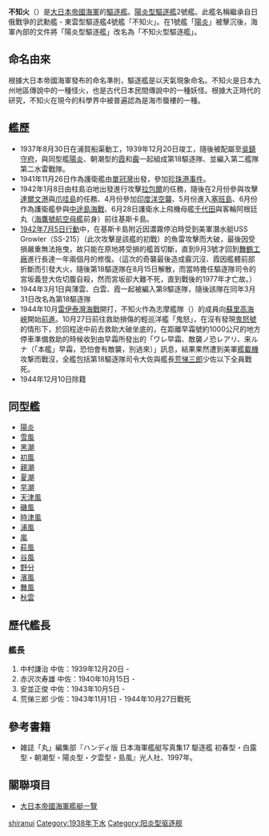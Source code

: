 {{軍艦模板
|名稱= {{lang|ja|不知火}}<br /> <small>{{lang|ja|しらぬい}}
|名稱2=
|圖片= [[File:Shiranuhi.jpg|300px]]
|照片說明=
|圖片2= 
|照片說明2= 
|艦種= [[驅逐艦|驅逐艦]]
|擁有國= 
|艦級= [[陽炎型驅逐艦|陽炎型驅逐艦]]
|製造= [[浦賀船渠|浦賀船渠]]
|動工= 1937年8月30日
|下水= 1938年6月28日
|服役= 1939年12月20日
|退役= 
|結局= 1944年10月27日遭擊沉
|除籍= 1944年12月10日
|基準= 2,033噸
|滿載= 5,500噸(編寫者應該是把她跟朝日級的不知火搞混了)
|長度= 118.5米
|闊度= 10.8米
|吃水= 3.8米
|極速= 35.5節
|鍋爐=
|引擎=
|出力= 52000匹
|續航= 5,000海浬（18節）
|乘員= 239人
|裝甲=
|艦載機= 
|裝備= 3座[[三年式127毫米炮|50倍径12.7厘米連装炮]]<br />2座[[九六式25毫米高射机炮|25毫米联装高射机炮]]<br />2座四联装61厘米魚雷發射管<br />[[深水炸弹|深水炸弹]]16枚}}
'''不知火'''（{{lang|ja|しらぬい}}）是[[大日本帝國海軍|大日本帝國海軍]]的[[驅逐艦|驅逐艦]]。[[陽炎型驅逐艦|陽炎型驅逐艦]]2號艦。此艦名稱繼承自日俄戰爭的武勳艦 - 東雲型驅逐艦4號艦「不知火」。在1號艦「[[陽炎號驅逐艦|陽炎]]」被擊沉後，海軍內部的文件將「陽炎型驅逐艦」改名為「不知火型驅逐艦」。

==命名由來==
根據大日本帝國海軍發布的命名準則，驅逐艦是以天氣現象命名。不知火是日本九州地區傳說中的一種怪火，也是古代日本民間傳說中的一種妖怪。根據大正時代的研究，不知火在現今的科學界中被普遍認為是海市蜃樓的一種。

==艦歷==
*1937年8月30日在浦賀船渠動工，1939年12月20日竣工，隨後被配屬至[[吳鎮守府|吳鎮守府]]，與同型艦[[陽炎號驅逐艦|陽炎]]、朝潮型的[[霞號驅逐艦|霞]]和[[霰號驅逐艦|霰]]一起組成第18驅逐隊、並編入第二艦隊第二水雷戰隊。
*1941年11月26日作為護衛艦由[[單冠灣|單冠灣]]出發，參加[[珍珠港事件|珍珠港事件]]。
*1942年1月8日由柱島泊地出發進行攻擊[[拉包爾|拉包爾]]的任務，隨後在2月份參與攻擊[[達爾文港|達爾文港]]與[[爪哇島|爪哇島]]的任務、4月份參加[[印度洋空襲|印度洋空襲]]、5月份進入[[塞班島|塞班島]]、6月份作為護衛艦參與[[中途島海戰|中途島海戰]]、6月28日護衛水上飛機母艦[[千代田號航空母艦|千代田]]與客輪阿根廷丸（[[海鷹號航空母艦|海鷹號航空母艦]]前身）前往基斯卡島。
*[[1942年7月5日行動|1942年7月5日行動]]中，在基斯卡島附近因濃霧停泊時受到美軍潛水艇USS Growler（SS-215）（此次攻擊是該艦的初戰）的魚雷攻擊而大破，最後因受損嚴重無法拖曳，故只能在原地將受損的艦首切斷，直到9月3號才回到[[舞鶴工廠|舞鶴工廠]]進行長達一年兩個月的修復。（這次的奇襲最後造成霰沉沒、霞因艦體前部折斷而引發大火，隨後第18驅逐隊在8月15日解散，而當時擔任驅逐隊司令的宮坂義登大佐切腹自殺，然而宮坂卻大難不死，直到戰後的1977年才亡故。）
*1944年3月1日與薄雲、白雲、霞一起被編入第9驅逐隊，隨後該隊在同年3月31日改名為第18驅逐隊
*1944年10月[[雷伊泰灣海戰|雷伊泰灣海戰]]開打，不知火作為志摩艦隊（{{link-jp|志摩清英|志摩清英}}）的成員向[[蘇里高海峽|蘇里高海峽]]開始[[苏里高海峡海战|前進]]。10月27日前往救助損傷的輕巡洋艦「鬼怒」，在沒有發現[[鬼怒号轻巡洋舰|鬼怒號]]的情形下，於回程途中前去救助大破坐底的{{link-jp|早霜號|早霜 (駆逐艦)}}，在距離早霜號約1000公尺的地方停車準備救助的時候收到由早霜所發出的「ワレ早霜、敵襲ノ恐レアリ、来ルナ（「本艦」早霜，恐怕會有敵襲，別過來）」訊息，結果果然遭到美軍[[艦載機|艦載機]]攻撃而戰沒，全艦包括第18驅逐隊司令{{link-jp|井上良雄|井上良雄 (海軍軍人)}}大佐與艦長[[荒悌三郎|荒悌三郎]]少佐以下全員戰死。
*1944年12月10日除籍

==同型艦==
* [[陽炎號驅逐艦|陽炎]]
* [[雪風號驅逐艦|雪風]]
* [[黑潮號驅逐艦|黑潮]]
* [[初風號驅逐艦|初風]]
* [[親潮號驅逐艦|親潮]]
* [[夏潮號驅逐艦|夏潮]]
* [[早潮號驅逐艦|早潮]]
* [[天津風號驅逐艦|天津風]]
* [[磯風號驅逐艦|磯風]]
* [[時津風號驅逐艦|時津風]]
* [[浦風號驅逐艦|浦風]]
* [[嵐號驅逐艦|嵐]]
* [[萩風號驅逐艦|萩風]]
* [[谷風號驅逐艦|谷風]]
* [[野分號驅逐艦|野分]]
* [[濱風號驅逐艦|濱風]]
* [[舞風號驅逐艦|舞風]]
* [[秋雲號驅逐艦|秋雲]]

==歷代艦長==
===艦長===
#中村謙治 中佐：1939年12月20日 -
#赤沢次寿雄 中佐：1940年10月15日 -
#安並正俊 中佐：1943年10月5日 -
#荒悌三郎 少佐：1943年11月1日 - 1944年10月27日戰死

== 參考書籍 ==
*雑誌「丸」編集部『ハンディ版 日本海軍艦艇写真集17 駆逐艦 初春型・白露型・朝潮型・陽炎型・夕雲型・島風』光人社、1997年。
== 關聯項目 ==
* [[大日本帝國海軍艦艇一覽|大日本帝國海軍艦艇一覽]]



{{陽炎型驅逐艦}}

[[Category:日本驅逐艦|shiranui]]
[[Category:1938年下水|Category:1938年下水]]
[[Category:阳炎型驱逐舰|Category:阳炎型驱逐舰]]